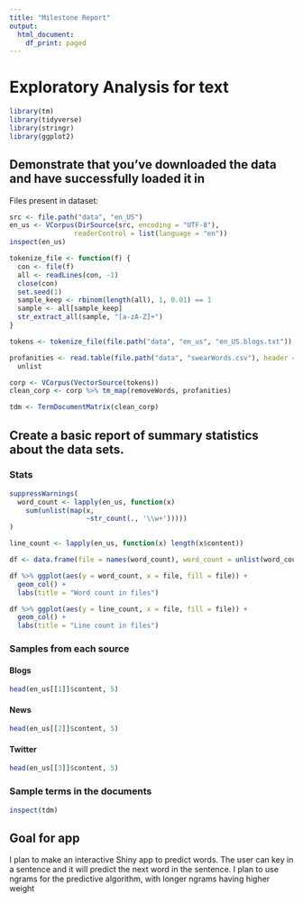 ```yaml
---
title: "Milestone Report"
output:
  html_document:
    df_print: paged
---
```


# Exploratory Analysis for text

```r
library(tm)
library(tidyverse)
library(stringr)
library(ggplot2)
```

## Demonstrate that you've downloaded the data and have successfully loaded it in

Files present in dataset:

```r
src <- file.path("data", "en_US")
en_us <- VCorpus(DirSource(src, encoding = "UTF-8"),
                readerControl = list(language = "en"))
inspect(en_us)
```

```r
tokenize_file <- function(f) {
  con <- file(f)
  all <- readLines(con, -1)
  close(con)
  set.seed(1)
  sample_keep <- rbinom(length(all), 1, 0.01) == 1
  sample <- all[sample_keep]
  str_extract_all(sample, "[a-zA-Z]+")
}

tokens <- tokenize_file(file.path("data", "en_us", "en_US.blogs.txt"))
```


```r
profanities <- read.table(file.path("data", "swearWords.csv"), header = FALSE, stringsAsFactors = FALSE) %>%
  unlist

corp <- VCorpus(VectorSource(tokens))
clean_corp <- corp %>% tm_map(removeWords, profanities)

tdm <- TermDocumentMatrix(clean_corp)
```
## Create a basic report of summary statistics about the data sets.

### Stats

```r
suppressWarnings(
  word_count <- lapply(en_us, function(x) 
    sum(unlist(map(x, 
                   ~str_count(., '\\w+')))))
)

line_count <- lapply(en_us, function(x) length(x$content))

df <- data.frame(file = names(word_count), word_count = unlist(word_count), line_count = unlist(line_count))

df %>% ggplot(aes(y = word_count, x = file, fill = file)) + 
  geom_col() + 
  labs(title = "Word count in files")

df %>% ggplot(aes(y = line_count, x = file, fill = file)) + 
  geom_col() + 
  labs(title = "Line count in files")
```

### Samples from each source

#### Blogs

```r
head(en_us[[1]]$content, 5)
```

#### News

```r
head(en_us[[2]]$content, 5)
```

#### Twitter

```r
head(en_us[[3]]$content, 5)
```

### Sample terms in the documents

```r
inspect(tdm)
```

## Goal for app

I plan to make an interactive Shiny app to predict words. The user can key in a sentence and it will predict the next word in the sentence. I plan to use ngrams for the predictive algorithm, with longer ngrams having higher weight